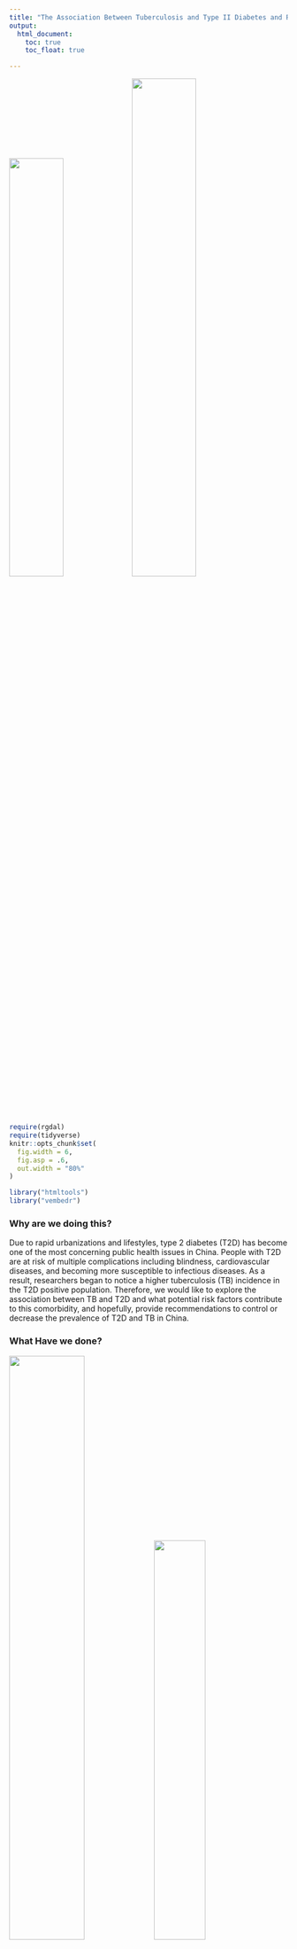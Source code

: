 ```yaml
---
title: "The Association Between Tuberculosis and Type II Diabetes and Risk Factors in Shanghai, China"
output:
  html_document:
    toc: true
    toc_float: true

---
```


<img src="./image/tb1.jpg" style="width:44%"><img src="./image/db1.png" style="width:48%">


```r
require(rgdal)
require(tidyverse)
knitr::opts_chunk$set(
  fig.width = 6,
  fig.asp = .6,
  out.width = "80%"
)

library("htmltools")
library("vembedr")

```


### Why are we doing this? 

Due to rapid urbanizations and lifestyles, type 2 diabetes (T2D) has become one of the most concerning public health issues in China. People with T2D are at risk of multiple complications including blindness, cardiovascular diseases, and becoming more susceptible to infectious diseases. As a result, researchers began to notice a higher tuberculosis (TB) incidence in the T2D positive population. Therefore, we would like to explore the association between TB and T2D and what potential risk factors contribute to this comorbidity, and hopefully, provide recommendations to control or decrease the prevalence of T2D and TB in China.


### What Have we done?

<img src="./image/lab1.jpg" style="width:52%"><img src="./image/lab2.jpg" style="width:43%">

After cleaning our database, we mainly focused on four main risk factors: diabetes diagnosis age, glucose management, drug usage level, complications level, and daily exercise level. When doing the analysis, for each risk factors, we looked for the different distributions of different levels by gender, by district, and by age. we also analyzed the odds of tuberculosis in different levels of risk factors. We have explored histograms, density plot and odds ratio comparing plot to analyze different distributions. Furthermore, we applied "shiny" to create interactive graphics and web-like applications and fitted an advanced statistical model "Cox Regression" and made survival analysis.


### What have we found? 

<img src="./image/cox.png" style="width:52%"><img src="./image/KM.png" style="width:43%">

We estimated the incidence rate of TB within following-up period for different gender and found that male diabetes had a higher risk of TB. We also found the factors including the diagnosis age of diabetes, BMI, exercise, drug taking would also affact the risk of TB. Also, there was a clear separation of Kaplan–Meier survival
curves which showed that people does not taking medicines have a higher probability of being infected with .


### Screen Cast


```r
embed_url("https://www.youtube.com/watch?v=pD03ZKy_cmM")
```



***

#### Relevant Links: 

[Data Source](https://drive.google.com/open?id=1GPXa4-lAR7s1kYu0m6uMAxWKNmOVekh-) | [Data Discription](VariableDictionary.html) | [Final Report](https://github.com/danazenggg/shiny/blob/master/Final_Report.md) | [Screen Cast](https://www.youtube.com/watch?v=pD03ZKy_cmM) 

#### Contact Us:
[Annie Yu](mailto:xy2404@cumc.columbia.edu) | [Coco Zou](mailto:xz2809@cumc.columbia.edu) | [Dana Zeng](mailto:dz2399@cumc.columbia.edu) | [Hanbo Qiu](mailto:hq2103@cumc.columbia.edu) | [Rui Huang](mailto:rh2916@cumc.columbia.edu) 

***

<p style="text-align: center;"> <img src="image/endtb.png" style="width:20%"> </p>